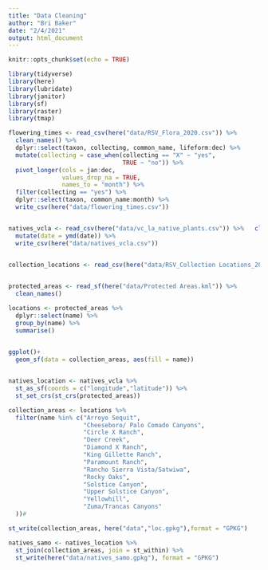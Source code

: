 ```yaml
---
title: "Data Cleaning"
author: "Bri Baker"
date: "2/4/2021"
output: html_document
---
```


```r
knitr::opts_chunk$set(echo = TRUE)

library(tidyverse)
library(here)
library(lubridate)
library(janitor)
library(sf)
library(raster)
library(tmap)

```

```r
flowering_times <- read_csv(here("data/RSV_Flora_2020.csv")) %>%
  clean_names() %>% 
  dplyr::select(taxon, collecting, common_name, lifeform:dec) %>% 
  mutate(collecting = case_when(collecting == "X" ~ "yes",
                                TRUE ~ "no")) %>% 
  pivot_longer(cols = jan:dec, 
               values_drop_na = TRUE,
               names_to = "month") %>%
  filter(collecting == "yes") %>% 
  dplyr::select(taxon, common_name:month) %>%
  write_csv(here("data/flowering_times.csv"))


natives_vcla <- read_csv(here("data/vc_la_native_plants.csv")) %>%   clean_names() %>% 
  mutate(date = ymd(date)) %>% 
  write_csv(here("data/natives_vcla.csv"))


collection_locations <- read_csv(here("data/RSV_Collection Locations_2020_BB.csv"))
  
```
```r
protected_areas <- read_sf(here("data/Protected Areas.kml")) %>% 
  clean_names()

locations <- protected_areas %>% 
  dplyr::select(name) %>% 
  group_by(name) %>% 
  summarise()
  

ggplot()+
  geom_sf(data = collection_areas, aes(fill = name))


natives_location <- natives_vcla %>% 
  st_as_sf(coords = c("longitude","latitude")) %>% 
  st_set_crs(st_crs(protected_areas))

collection_areas <- locations %>% 
  filter(name %in% c("Arroyo Sequit",
                     "Cheeseboro/ Palo Comado Canyons",
                     "Circle X Ranch",
                     "Deer Creek",
                     "Diamond X Ranch",
                     "King Gillette Ranch",
                     "Paramount Ranch",
                     "Rancho Sierra Vista/Satwiwa",
                     "Rocky Oaks",
                     "Solstice Canyon",
                     "Upper Solstice Canyon",
                     "Yellowhill",
                     "Zuma/Trancas Canyons"
  ))# 

st_write(collection_areas, here("data","loc.gpkg"),format = "GPKG")


```


```r
natives_samo <- natives_location %>% 
  st_join(collection_areas, join = st_within) %>% 
  st_write(here("data/natives_samo.gpkg"), format = "GPKG")


```

